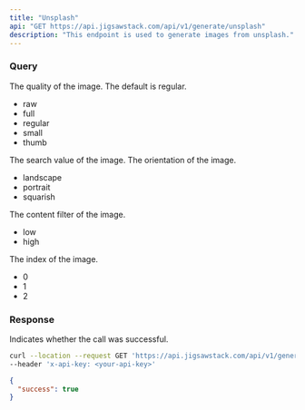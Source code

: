 ```yaml
---
title: "Unsplash"
api: "GET https://api.jigsawstack.com/api/v1/generate/unsplash"
description: "This endpoint is used to generate images from unsplash."
---
```


### Query

<ParamField query="quality" type="string" default="reqular">
  The quality of the image. The default is regular.
  <ul>
    <li>raw</li>
    <li>full</li>
    <li>regular</li>
    <li>small</li>
    <li>thumb</li>
  </ul>
</ParamField>

<ParamField query="search_value" type="string">
  The search value of the image.
</ParamField>

<ParamField query="orientation" type="string">
  The orientation of the image.
  <ul>
    <li>landscape</li>
    <li>portrait</li>
    <li>squarish</li>
  </ul>
</ParamField>

<ParamField query="content_filter" type="string">
  The content filter of the image.
  <ul>
    <li>low</li>
    <li>high</li>
  </ul>
</ParamField>

<ParamField query="index" type="string">
  The index of the image.
  <ul>
    <li>0</li>
    <li>1</li>
    <li>2</li>
  </ul>
</ParamField>

### Response

<ResponseField name="success" type="boolean">
  Indicates whether the call was successful.
</ResponseField>

<RequestExample>

```bash Example Request
curl --location --request GET 'https://api.jigsawstack.com/api/v1/generate/unsplash' \
--header 'x-api-key: <your-api-key>'
```

</RequestExample>

<ResponseExample>

```json Response
{
  "success": true
}
```

</ResponseExample>
